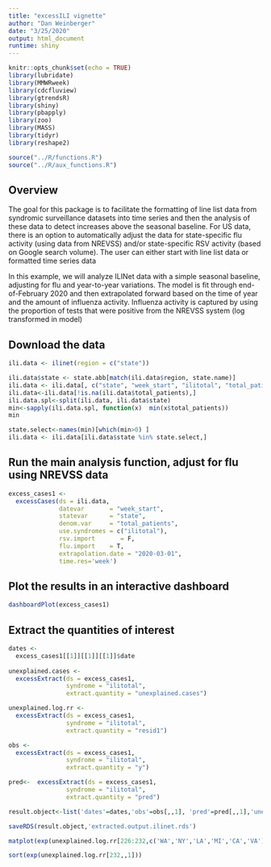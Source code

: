 ```yaml
---
title: "excessILI vignette"
author: "Dan Weinberger"
date: "3/25/2020"
output: html_document
runtime: shiny
---
```


```r
knitr::opts_chunk$set(echo = TRUE)
library(lubridate)
library(MMWRweek)
library(cdcfluview)
library(gtrendsR)
library(shiny)
library(pbapply)
library(zoo)
library(MASS)
library(tidyr)
library(reshape2)
```

```r
source("../R/functions.R")
source("../R/aux_functions.R")
```

## Overview
The goal for this package is to facilitate the formatting of line list data from syndromic surveillance datasets into time series and then the analysis of these data to detect increases above the seasonal baseline. For US data, there is an option to automatically adjust the data for state-specific flu activity (using data from NREVSS) and/or state-specific RSV activity (based on Google search volume). The user can either start with line list data or formatted time series data

In this example, we will analyze ILINet data with a simple seasonal baseline, adjusting for flu and year-to-year variations. The model is fit through end-of-February 2020 and then extrapolated forward based on the time of year and the amount of influenza activity. Influenza activity is captured by using the proportion of tests that were positive from the NREVSS system (log transformed in model) 

## Download the data

```r
ili.data <- ilinet(region = c("state"))
```


```r
ili.data$state <- state.abb[match(ili.data$region, state.name)]
ili.data <- ili.data[, c("state", "week_start", "ilitotal", "total_patients")]
ili.data<-ili.data[!is.na(ili.data$total_patients),]
ili.data.spl<-split(ili.data, ili.data$state)
min<-sapply(ili.data.spl, function(x)  min(x$total_patients))
min

state.select<-names(min)[which(min>0) ]
ili.data <- ili.data[ili.data$state %in% state.select,]


```

## Run the main analysis function, adjust for flu using NREVSS data

```r
excess_cases1 <-
  excessCases(ds = ili.data,
              datevar       = "week_start", 
              statevar      = "state",
              denom.var     = "total_patients",
              use.syndromes = c("ilitotal"),
              rsv.import       = F,
              flu.import    = T,
              extrapolation.date = "2020-03-01",
              time.res='week')
```

## Plot the results in an interactive dashboard

```r
dashboardPlot(excess_cases1)
```
## Extract the quantities of interest

```r
dates <-
  excess_cases1[[1]][[1]][[1]]$date
  
unexplained.cases <-
  excessExtract(ds = excess_cases1,
                syndrome = "ilitotal",
                extract.quantity = "unexplained.cases")

unexplained.log.rr <-
  excessExtract(ds = excess_cases1,
                syndrome = "ilitotal",
                extract.quantity = "resid1")

obs <-
  excessExtract(ds = excess_cases1,
                syndrome = "ilitotal",
                extract.quantity = "y")

pred<-  excessExtract(ds = excess_cases1,
                syndrome = "ilitotal",
                extract.quantity = "pred")

result.object<-list('dates'=dates,'obs'=obs[,,1], 'pred'=pred[,,1],'unexplained.cases'=unexplained.cases[,,1],'unexplained.log.rr'=unexplained.log.rr[,,1] )

saveRDS(result.object,'extracted.output.ilinet.rds')
```

```r
matplot(exp(unexplained.log.rr[226:232,c('WA','NY','LA','MI','CA','VA'),1]), type='l', bty='l')

sort(exp(unexplained.log.rr[232,,1]))
```




